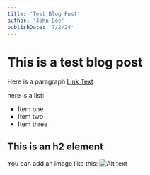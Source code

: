 ```yaml
---
title: 'Test Blog Post'
author: 'John Doe'
publishDate: '7/2/24'
---
```


# This is a test blog post

Here is a paragraph
[Link Text](https://www.example.com)

here is a list:

- Item one
- Item two
- Item three

## This is an h2 element

You can add an image like this:
![Alt text](https://res.cloudinary.com/ddmm5ofs1/image/upload/v1670457160/upjyyof0ldxalbikk5ui.jpg)